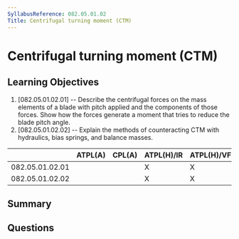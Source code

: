 ```yaml
---
SyllabusReference: 082.05.01.02
Title: Centrifugal turning moment (CTM)
---
```


# Centrifugal turning moment (CTM)

## Learning Objectives

1. [082.05.01.02.01] -- Describe the centrifugal forces on the mass elements of a blade with pitch applied and the components of those forces. Show how the forces generate a moment that tries to reduce the blade pitch angle.
2. [082.05.01.02.02] -- Explain the methods of counteracting CTM with hydraulics, bias springs, and balance masses.


|                 | ATPL(A) | CPL(A) | ATPL(H)/IR | ATPL(H)/VFR | CPL(H) | IR | CBIR(A) |
|-----------------|---------|--------|------------|-------------|--------|----|---------|
| 082.05.01.02.01 |         |        |      X     |      X      |   X    |    |         |
| 082.05.01.02.02 |         |        |      X     |      X      |   X    |    |         |

## Summary

## Questions
